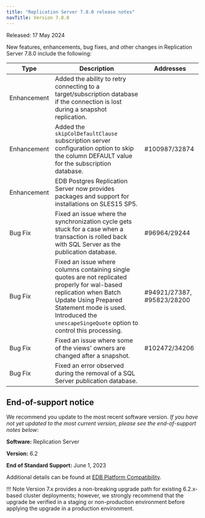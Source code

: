 ```yaml
---
title: "Replication Server 7.8.0 release notes"
navTitle: Version 7.8.0
---
```


Released: 17 May 2024

New features, enhancements, bug fixes, and other changes in Replication Server 7.8.0 include the following:

| Type        | Description                                                                                                                                                                                                                                 | Addresses                  |
|-------------|---------------------------------------------------------------------------------------------------------------------------------------------------------------------------------------------------------------------------------------------|----------------------------|
| Enhancement | Added the ability to retry connecting to a target/subscription database if the connection is lost during a snapshot replication.                                                                                                            |                            |
| Enhancement | Added the `skipColDefaultClause` subscription server configuration option to skip the column DEFAULT value for the subscription database.                                                                                                   | #100987/32874              |
| Enhancement | EDB Postgres Replication Server now provides packages and support for installations on SLES15 SP5.                                                                                                                                          |                            |
| Bug Fix     | Fixed an issue where the synchronization cycle gets stuck for a case when a transaction is rolled back with SQL Server as the publication database.                                                                                         | #96964/29244               |
| Bug Fix     | Fixed an issue where columns containing single quotes are not replicated properly for wal-based replication when Batch Update Using Prepared Statement mode is used. Introduced the `unescapeSingeQuote` option to control this processing. | #94921/27387, #95823/28200 |
| Bug Fix     | Fixed an issue where some of the views' owners are changed after a snapshot.                                                                                                                                                                | #102472/34206              |
| Bug Fix     | Fixed an error observed during the removal of a SQL Server publication database.                                                                                                                                                            |                            |

## End-of-support notice

We recommend you update to the most recent software version. 
*If you have not yet updated to the most current version, please see the end-of-support notes below*: 

**Software:** Replication Server 

**Version:** 6.2

**End of Standard Support:** June 1, 2023

Additional details can be found at [EDB Platform Compatibility](https://www.enterprisedb.com/resources/platform-compatibility).

!!! Note
    Version 7.x provides a non-breaking upgrade path for existing 6.2.x-based cluster deployments; however, we strongly recommend that the upgrade be verified in a staging or non-production environment before applying the upgrade in a production environment.